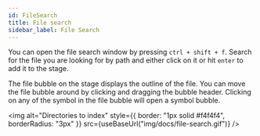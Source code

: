```yaml
---
id: FileSearch
title: File search
sidebar_label: File Search
---
```



You can open the file search window by pressing `ctrl + shift + f`. Search for the file you are looking for by path and either click on it or hit `enter` to add it to the stage.

The file bubble on the stage displays the outline of the file. You can move the file bubble around by clicking and dragging the bubble header. Clicking on any of the symbol in the file bubble will open a symbol bubble.

<img
  alt="Directories to index"
  style={{
    border: "1px solid #f4f4f4",
    borderRadius: "3px"
  }}
  src={useBaseUrl("img/docs/file-search.gif")}
/>
